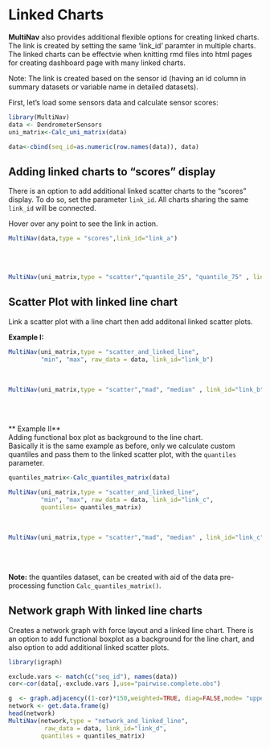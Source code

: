 # Linked Charts

__MultiNav__ also provides additional flexible options for creating linked charts. The link is created by setting the same 'link_id' paramter in multiple charts. The linked charts can be effectvie when knitting rmd files into html pages for creating dashboard page with many linked charts.

Note: The link is created based on the sensor id (having an id column in summary datasets or variable name in detailed datasets).

First, let's load some sensors data and calculate sensor scores:

```r
library(MultiNav)
data <- DendrometerSensors
uni_matrix<-Calc_uni_matrix(data)

data<-cbind(seq_id=as.numeric(row.names(data)), data)
```

## Adding linked charts to "scores" display
There is an option to add additional linked scatter charts to the "scores" display. To do so, set the parameter `link_id`. All charts sharing the same `link_id` will be connected.


Hover over any point to see the link in action.
```r
MultiNav(data,type = "scores",link_id="link_a")

``` 

</br></br>

```r
MultiNav(uni_matrix,type = "scatter","quantile_25", "quantile_75" , link_id="link_a")

``` 

## Scatter Plot with linked line chart
Link a scatter plot with a line chart then add additonal linked scatter plots. 

**Example I:** <br/>
```r
MultiNav(uni_matrix,type = "scatter_and_linked_line",
         "min", "max", raw_data = data, link_id="link_b")
``` 
</br>

```r
MultiNav(uni_matrix,type = "scatter","mad", "median" , link_id="link_b")
``` 
</br></br>

** Example II** </br>
Adding functional box plot as background to the line chart.<br/>
Basically it is the same example as before, only we calculate custom quantiles and pass them to the linked scatter plot, with the `quantiles` parameter.

```r
quantiles_matrix<-Calc_quantiles_matrix(data)

MultiNav(uni_matrix,type = "scatter_and_linked_line",
         "min", "max", raw_data = data, link_id="link_c",
         quantiles= quantiles_matrix)
``` 
</br>
```r
MultiNav(uni_matrix,type = "scatter","mad", "median" , link_id="link_c")
``` 
</br></br>

**Note:** the quantiles dataset, can be created with aid of the data pre-processing function `Calc_quantiles_matrix()`. 

## Network graph With linked line charts
Creates a network graph with force layout and a linked line chart. 
There is an option to add functional boxplot as a background for the line chart, and also option to add additional linked scatter plots.

```r
library(igraph)

exclude.vars <- match(c("seq_id"), names(data)) 
cor<-cor(data[,-exclude.vars ],use="pairwise.complete.obs")

g  <- graph.adjacency((1-cor)*150,weighted=TRUE, diag=FALSE,mode= "upper")
network <- get.data.frame(g)
head(network)
MultiNav(network,type = "network_and_linked_line",
          raw_data = data, link_id="link_d",
         quantiles = quantiles_matrix)
```

 